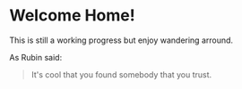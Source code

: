 # Welcome Home!

This is still a working progress but enjoy wandering arround.

As Rubin said:

> It's cool that you found somebody that you trust.
